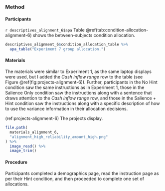 ### Method

#### Participants

`r descriptives_alignment_6$apa` Table \@ref(tab:condition-allocation-alignment-6)
shows the between-subjects condition allocation.

```r
descriptives_alignment_6$condition_allocation_table %>%
  apa_table("Experiment 7 group allocation.")
```

#### Materials

The materials were similar to Experiment 1, as the same laptop displays were
used, but I added the *Cash inflow range* row to the table (see
Figure \@ref(fig:projects-alignment-6)). Further, participants in the No Hint
condition saw the same instructions as in Experiment 1, those in the Salience
Only condition saw the instructions along with a sentence that draws attention
to the *Cash inflow range* row, and those in the Salience + Hint condition saw
the instructions along with a specific description of how to use the variance
information in their allocation decisions.

(ref:projects-alignment-6) The projects display.

```r
file.path(
  materials_alignment_6,
  "alignment_high_reliability_amount_high.png"
) %>%
  image_read() %>%
  image_trim()
```

#### Procedure

Participants completed a demographics page, read the instruction page as per
their Hint condition, and then proceeded to complete one set of allocations.

